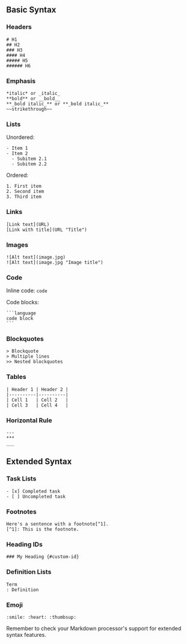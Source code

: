 
## Basic Syntax

### Headers
```
# H1
## H2
### H3
#### H4
##### H5
###### H6
```


### Emphasis
```
*italic* or _italic_
**bold** or __bold__
**_bold italic_** or **_bold italic_**
~~strikethrough~~
```

### Lists
Unordered:
```
- Item 1
- Item 2
  - Subitem 2.1
  - Subitem 2.2
```

Ordered:
```
1. First item
2. Second item
3. Third item
```

### Links
```
[Link text](URL)
[Link with title](URL "Title")
```

### Images
```
![Alt text](image.jpg)
![Alt text](image.jpg "Image title")
```

### Code
Inline code: `code`

Code blocks:
````
```language
code block
```
````

### Blockquotes
```
> Blockquote
> Multiple lines
>> Nested blockquotes
```

### Tables
```
| Header 1 | Header 2 |
|----------|----------|
| Cell 1   | Cell 2   |
| Cell 3   | Cell 4   |
```

### Horizontal Rule
```
---
***
___
```

## Extended Syntax

### Task Lists
```
- [x] Completed task
- [ ] Uncompleted task
```

### Footnotes
```
Here's a sentence with a footnote[^1].
[^1]: This is the footnote.
```

### Heading IDs
```
### My Heading {#custom-id}
```

### Definition Lists
```
Term
: Definition
```

### Emoji
```
:smile: :heart: :thumbsup:
```

Remember to check your Markdown processor's support for extended syntax features.
